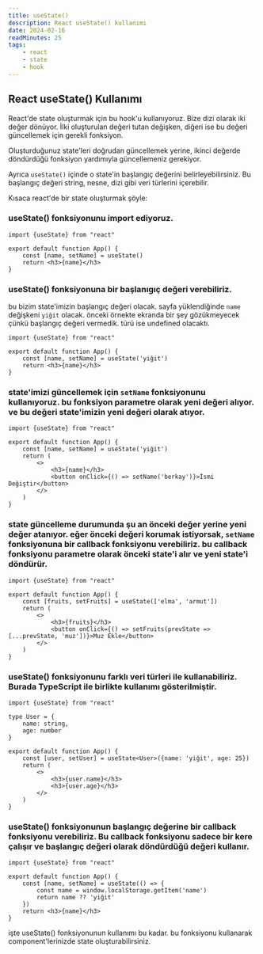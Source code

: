```yaml
---
title: useState()
description: React useState() kullanımı
date: 2024-02-16
readMinutes: 25
tags:
    - react
    - state
    - hook
---
```


## React useState() Kullanımı

React'de state oluşturmak için bu hook'u kullanıyoruz. Bize dizi olarak iki değer dönüyor. İlki oluşturulan değeri tutan değişken, diğeri ise bu değeri güncellemek için gerekli fonksiyon.

Oluşturduğunuz state'leri doğrudan güncellemek yerine, ikinci değerde döndürdüğü fonksiyon yardımıyla güncellemeniz gerekiyor.

Ayrıca `useState()` içinde o state'in başlangıç değerini belirleyebilirsiniz. Bu başlangıç değeri string, nesne, dizi gibi veri türlerini içerebilir.

Kısaca react'de bir state oluşturmak şöyle:


### useState() fonksiyonunu import ediyoruz.
```tsx title="App.tsx" {1,4}
import {useState} from "react"

export default function App() {
    const [name, setName] = useState()
    return <h3>{name}</h3>
}
```
### useState() fonksiyonuna bir başlanıgıç değeri verebiliriz.
bu bizim state'imizin başlangıç değeri olacak. sayfa yüklendiğinde `name` değişkeni `yiğit` olacak. önceki örnekte ekranda bir şey gözükmeyecek çünkü başlangıç değeri vermedik. türü ise undefined olacaktı.
```tsx title="App.tsx" {1,4}
import {useState} from "react"

export default function App() {
    const [name, setName] = useState('yiğit')
    return <h3>{name}</h3>
}
```

### state'imizi güncellemek için `setName` fonksiyonunu kullanıyoruz. bu fonksiyon parametre olarak yeni değeri alıyor. ve bu değeri state'imizin yeni değeri olarak atıyor.

```tsx title="App.tsx" {8}
import {useState} from "react"

export default function App() {
    const [name, setName] = useState('yiğit')
    return (
        <>
            <h3>{name}</h3>
            <button onClick={() => setName('berkay')}>İsmi Değiştir</button>
        </>
    )
}
```

### state güncelleme durumunda şu an önceki değer yerine yeni değer atanıyor. eğer önceki değeri korumak istiyorsak, `setName` fonksiyonuna bir callback fonksiyonu verebiliriz. bu callback fonksiyonu parametre olarak önceki state'i alır ve yeni state'i döndürür.

```tsx title="App.tsx" {8}
import {useState} from "react"

export default function App() {
    const [fruits, setFruits] = useState(['elma', 'armut'])
    return (
        <>
            <h3>{fruits}</h3>
            <button onClick={() => setFruits(prevState => [...prevState, 'muz'])}>Muz Ekle</button>
        </>
    )
}
```

### useState() fonksiyonunu farklı veri türleri ile kullanabiliriz. Burada TypeScript ile birlikte kullanımı gösterilmiştir.

```tsx title="App.tsx" {3-6,9}
import {useState} from "react"

type User = {
    name: string,
    age: number
}

export default function App() {
    const [user, setUser] = useState<User>({name: 'yiğit', age: 25})
    return (
        <>
            <h3>{user.name}</h3>
            <h3>{user.age}</h3>
        </>
    )
}
```

### useState() fonksiyonunun başlangıç değerine bir callback fonksiyonu verebiliriz. Bu callback fonksiyonu sadece bir kere çalışır ve başlangıç değeri olarak döndürdüğü değeri kullanır.

```tsx title="App.tsx" {4-6}
import {useState} from "react"

export default function App() {
    const [name, setName] = useState(() => {
        const name = window.localStorage.getItem('name')
        return name ?? 'yiğit'
    })
    return <h3>{name}</h3>
}
```

işte useState() fonksiyonunun kullanımı bu kadar. bu fonksiyonu kullanarak component'lerinizde state oluşturabilirsiniz.